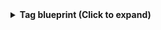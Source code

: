 <details>
<summary><b>Tag blueprint (Click to expand)</b></summary>

```json showLineNumbers
{
  "identifier": "githubTag",
  "title": "Tag",
  "icon": "Github",
  "schema": {
    "properties": {
      "commit_sha": {
        "icon": "DefaultProperty",
        "type": "string",
        "title": "Commit sha"
      }
    },
    "required": []
  },
  "mirrorProperties": {},
  "calculationProperties": {},
  "aggregationProperties": {},
  "relations": {
    "repository": {
      "title": "Repository",
      "target": "githubRepository",
      "required": false,
      "many": false
    }
  }
}
```

</details>
